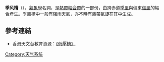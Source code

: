 '''季风槽'''（{{Lang-en|'''Monsoon trough'''}}），[[氣象學|氣象學]]名詞，是[[熱帶輻合帶|熱帶幅合帶]]的一部份，由跨赤道[[季风|季風]]與偏東[[信風|信風]]的幅合產生。季風槽中一般有降雨天氣，亦不時有[[熱帶氣旋|熱帶氣旋]]在其中生成。
==參考連結==
*香港天文台教育資源：[http://www.hko.gov.hk/education/edu01met/wxphe/ele_trough.htm 《低壓槽》]{{Wayback|url=http://www.hko.gov.hk/education/edu01met/wxphe/ele_trough.htm |date=20140810203606 }}


{{天气系统}}

[[Category:天气系统|Category:天气系统]]
{{Climate-stub}}